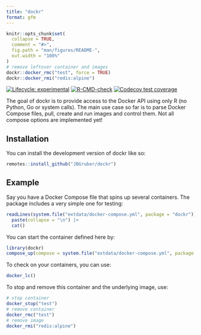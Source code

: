 ```yaml
---
title: "dockr"
format: gfm
---
```


<!-- README.md is generated from README.Rmd. Please edit that file -->

```r
knitr::opts_chunk$set(
  collapse = TRUE,
  comment = "#>",
  fig.path = "man/figures/README-",
  out.width = "100%"
)
# remove leftover container and images
dockr::docker_rmc("test", force = TRUE)
dockr::docker_rmi("redis:alpine")
```


<!-- badges: start -->
[![Lifecycle: experimental](https://img.shields.io/badge/lifecycle-experimental-orange.svg)](https://lifecycle.r-lib.org/articles/stages.html#experimental)
[![R-CMD-check](https://github.com/JBGruber/dockr/actions/workflows/R-CMD-check.yaml/badge.svg)](https://github.com/JBGruber/dockr/actions/workflows/R-CMD-check.yaml)
[![Codecov test coverage](https://codecov.io/gh/JBGruber/dockr/branch/main/graph/badge.svg)](https://codecov.io/gh/JBGruber/dockr?branch=main)
<!-- badges: end -->

The goal of dockr is to provide access to the Docker API using only R (no Python, Go or system calls).
The main use case so far is to parse Docker Compose files, pull, create and run images and control them.
Not all compose options are implemented yet!

## Installation

You can install the development version of dockr like so:

``` r
remotes::install_github("JBGruber/dockr")
```

## Example

Say you have a Docker Compose file that spins up several containers.
The package includes a very simple one for testing:

```r
readLines(system.file("extdata/docker-compose.yml", package = "dockr")) |> 
  paste(collapse = "\n") |> 
  cat()
```

You can start the container defined here by:

```r
library(dockr)
compose_up(compose = system.file("extdata/docker-compose.yml", package = "dockr"))
```

To check on your containers, you can use:


```r
docker_lc()
```

To stop and remove this container and the underlying image, use:

```r
# stop container
docker_stop("test")
# remove container
docker_rmc("test")
# remove image
docker_rmi("redis:alpine")
```

